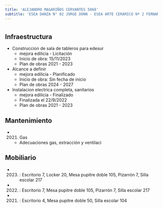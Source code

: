 ```yaml
---
title: 'ALEJANDRO MAGARIÑOS CERVANTES 5068'
subtitle: 'ESEA DANZA N° 02 JORGE DONN - ESEA ARTE CERAMICO Nª 2 FERNANDO ARRANZ'
---
```


#
## Infraestructura

* Construccion de sala de tableros para edesur 
    + mejora edilicia - Licitación 
    + Inicio de obra: 15/11/2023 
    + Plan de obras 2021 - 2023 


* Alcance a definir 
    + mejora edilicia - Planificado 
    + Inicio de obra: Sin fecha de inicio 
    + Plan de obras 2024 - 2027 


* Instalacion electrica completa, sanitarios 
    + mejora edilicia - Finalizado 
    + Finalizada el 22/9/2022 
    + Plan de obras 2021 - 2023 






## Mantenimiento

*  (2021) Gas 
    + Adecuaciones gas, extracción y ventilaci





## Mobiliario

*  (2023) : Escritorio 7, Locker 20, Mesa pupitre doble 105, Pizarrón 7, Silla escolar 217 

*  (2022) : Escritorio 7, Mesa pupitre doble 105, Pizarrón 7, Silla escolar 217 

*  (2021) : Escritorio 4, Mesa pupitre doble 50, Silla escolar 104 



